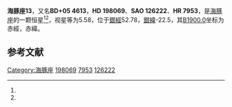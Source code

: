 {{Starbox begin
| name = 海豚座13
}}
{{Starbox observe
| epoch = [[J2000.0|J2000.0]]
| constell = [[海豚座|海豚座]]<ref name=SIMBAD>{{cite web
 | url=http://simbad.u-strasbg.fr/simbad/sim-id?Ident=HR+7953
 | title=Pulsating variable Star
 | publisher=Centre de Données astronomiques de Strasbourg
 | work=SIMBAD
 | accessdate=2012-07-13
 | archive-date=2016-03-17
 | archive-url=https://web.archive.org/web/20160317212616/http://simbad.u-strasbg.fr/simbad/sim-id?Ident=HR+7953
 | dead-url=no
 }}</ref><ref name=DATA>{{cite web
 | url=http://vizier.u-strasbg.fr/viz-bin/VizieR-5?-out.add=.&-source=5050&-corr=PK=HR&-out.max=9999&HR=7953
 | title=VizieR Detailed Page
 | accessdate=2012-07-13
 | archive-date=2019-09-18
 | archive-url=https://web.archive.org/web/20190918151409/http://vizier.u-strasbg.fr/viz-bin/VizieR-5?-out.add=.&-source=5050&-corr=PK=HR&-out.max=9999&HR=7953
 | dead-url=no
 }}</ref>
| 星官 = 
| ra = {{RA|20|47|48.3}}<ref name=SIMBAD /><ref name=DATA />
| dec = {{DEC|+6|0|30}}<ref name=SIMBAD /><ref name=DATA />
| appmag_v = 5.58<ref name=SIMBAD /><ref name=DATA />
}}
{{Starbox character
| class = A0V<ref name=SIMBAD /><ref name=DATA />
| b-v = -0.02<ref name=SIMBAD /><ref name=DATA />
| u-b = -0.09<ref name=SIMBAD /><ref name=DATA />
| r-i = <ref name=SIMBAD /><ref name=DATA />
| variable = 
}}
{{Starbox astrometry
| radial_v = -0.09
| prop_mo_ra = -7
| parallax = 0.002
| p_error = 
}}
{{Starbox catalog
| names =BD+05 4613，[[SAO星表|SAO]] 126222，[[HD星表|HD]] 198069，[[HR星表|HR]] 7953}}
{{Starbox reference |Simbad=HR+7953}}
{{Starbox end}}

'''海豚座13'''，又名'''BD+05 4613'''，'''HD 198069'''、'''SAO 126222'''、'''HR 7953'''，是[[海豚座|海豚座]]的一颗恒星<ref name=SIMBAD /><ref name=DATA />，视星等为5.58，位于[[銀道座標系|銀經]]52.78，[[銀道座標系|銀緯]]-22.5，其[[B1900.0|B1900.0]]坐标为赤經{{RA|20|42|51.1}}，赤緯{{DEC|+5|-22.5|27}}。

== 参考文献 ==
{{reflist}}

{{star-stub}}

{{海豚座恒星}}
{{星官|败瓜|5|3}}
[[Category:海豚座|Category:海豚座]]
[[Category:HD和HDE天體|198069]]
[[Category:HR天體|7953]]
[[Category:SAO天體|126222]]